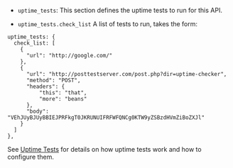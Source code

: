 ---
---

* `uptime_tests`: This section defines the uptime tests to run for this API.

* `uptime_tests.check_list` A list of tests to run, takes the form:

```{.copyWrapper}
uptime_tests: {
  check_list: [
    {
      "url": "http://google.com/"
    },
    {
      "url": "http://posttestserver.com/post.php?dir=uptime-checker",
      "method": "POST",
      "headers": {
          "this": "that",
          "more": "beans"
      },
      "body": "VEhJUyBJUyBBIEJPRFkgT0JKRUNUIFRFWFQNCg0KTW9yZSBzdHVmZiBoZXJl"
    }
  ]
},
```
        
    
See [Uptime Tests](/planning-for-production/ensure-high-availability/uptime-tests) for details on how uptime tests work and how to configure them.

